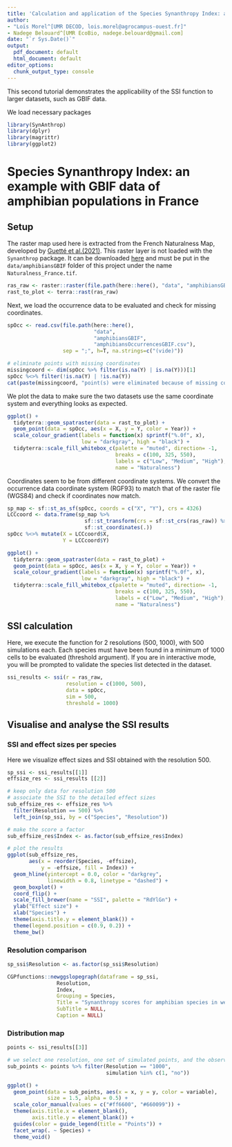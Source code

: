 ```yaml
---
title: 'Calculation and application of the Species Synanthropy Index: additional example'
author:
- "Loïs Morel^[UMR DECOD, lois.morel@agrocampus-ouest.fr]"
- Nadege Belouard^[UMR EcoBio, nadege.belouard@gmail.com]
date: "`r Sys.Date()`"
output:
  pdf_document: default
  html_document: default
editor_options:
  chunk_output_type: console
---
```


This second tutorial demonstrates the applicability of the SSI function to larger datasets, such as GBIF data.

We load necessary packages
```r

library(SynAnthrop)
library(dplyr)
library(magrittr)
library(ggplot2)
```

# Species Synanthropy Index: an example with GBIF data of amphibian populations in France

## Setup

The raster map used here is extracted from the French Naturalness Map, developed by [Guetté et al.(2021)](https://uicn.fr/CartNat/CartNat_Donnees/Note_technique_m%C3%A9thodologique/Projet%20CARTNAT_note%20technique_2021.pdf). This raster layer is not loaded with the `Synanthrop` package. It can be downloaded [here](https://uicn.fr/CartNat/CartNat_Donnees/) and must be put in the `data/amphibiansGBIF` folder of this project under the name `Naturalness_France.tif`.

```r

ras_raw <- raster::raster(file.path(here::here(), "data", "amphibiansGBIF", "Naturalness_France.tif"))
rast_to_plot <- terra::rast(ras_raw)
```

Next, we load the occurrence data to be evaluated and check for missing coordinates.

```r

spOcc <- read.csv(file.path(here::here(), 
                            "data", 
                            "amphibiansGBIF", 
                            "amphibiansOccurrencesGBIF.csv"), 
                  sep = ";", h=T, na.strings=c("(vide)"))

# eliminate points with missing coordinates
missingcoord <- dim(spOcc %>% filter(is.na(Y) | is.na(Y)))[1]
spOcc %<>% filter(!is.na(Y) | !is.na(Y))
cat(paste(missingcoord, "point(s) were eliminated because of missing coordinates"))
```


We plot the data to make sure the two datasets use the same coordinate system and everything looks as expected.

```r

ggplot() + 
  tidyterra::geom_spatraster(data = rast_to_plot) +
  geom_point(data = spOcc, aes(x = X, y = Y, color = Year)) +
  scale_colour_gradient(labels = function(x) sprintf("%.0f", x),
                        low = "darkgray", high = "black") +
  tidyterra::scale_fill_whitebox_c(palette = "muted", direction= -1,
                                   breaks = c(100, 325, 550),
                                   labels = c("Low", "Medium", "High"),
                                   name = "Naturalness")
```

Coordinates seem to be from different coordinate systems. We convert the occurrence data coordinate system (RGF93) to match that of the raster file (WGS84) and check if coordinates now match.

```r

sp_map <- sf::st_as_sf(spOcc, coords = c("X", "Y"), crs = 4326)
LCCcoord <- data.frame(sp_map %>% 
                         sf::st_transform(crs = sf::st_crs(ras_raw)) %>% 
                         sf::st_coordinates(.))
spOcc %<>% mutate(X = LCCcoord$X,
                  Y = LCCcoord$Y)

ggplot() + 
  tidyterra::geom_spatraster(data = rast_to_plot) +
  geom_point(data = spOcc, aes(x = X, y = Y, color = Year)) +
  scale_colour_gradient(labels = function(x) sprintf("%.0f", x),
                        low = "darkgray", high = "black") +
  tidyterra::scale_fill_whitebox_c(palette = "muted", direction= -1,
                                   breaks = c(100, 325, 550),
                                   labels = c("Low", "Medium", "High"),
                                   name = "Naturalness")
```



## SSI calculation

Here, we execute the function for 2 resolutions (500, 1000), with 500 simulations each. Each species must have been found in a minimum of 1000 cells to be evaluated (threshold argument). If you are in interactive mode, you will be prompted to validate the species list detected in the dataset.

```r

ssi_results <- ssi(r = ras_raw, 
                   resolution = c(1000, 500),
                   data = spOcc, 
                   sim = 500, 
                   threshold = 1000)
```


## Visualise and analyse the SSI results

### SSI and effect sizes per species

Here we visualize effect sizes and SSI obtained with the resolution 500.

```r

sp_ssi <- ssi_results[[1]]
effsize_res <- ssi_results [[2]]

# keep only data for resolution 500
# associate the SSI to the detailed effect sizes
sub_effsize_res <- effsize_res %>% 
  filter(Resolution == 500) %>% 
  left_join(sp_ssi, by = c("Species", "Resolution"))

# make the score a factor
sub_effsize_res$Index <- as.factor(sub_effsize_res$Index)

# plot the results
ggplot(sub_effsize_res, 
       aes(x = reorder(Species, -effsize), 
           y = -effsize, fill = Index)) +
  geom_hline(yintercept = 0.0, color = "darkgrey", 
             linewidth = 0.8, linetype = "dashed") +
  geom_boxplot() + 
  coord_flip() +
  scale_fill_brewer(name = "SSI", palette = "RdYlGn") +
  ylab("Effect size") +
  xlab("Species") +
  theme(axis.title.y = element_blank()) +
  theme(legend.position = c(0.9, 0.2)) +
  theme_bw()

```


### Resolution comparison

```r

sp_ssi$Resolution <- as.factor(sp_ssi$Resolution)

CGPfunctions::newggslopegraph(dataframe = sp_ssi,
                Resolution,
                Index,
                Grouping = Species,
                Title = "Synanthropy scores for amphibian species in western France",
                SubTitle = NULL,
                Caption = NULL)

```

### Distribution map

```r

points <- ssi_results[[3]]

# we select one resolution, one set of simulated points, and the observed points
sub_points <- points %>% filter(Resolution == "1000",
                                simulation %in% c(1, "no"))

ggplot() + 
  geom_point(data = sub_points, aes(x = x, y = y, color = variable), 
             size = 1.5, alpha = 0.5) +
  scale_color_manual(values = c("#ff6600", "#660099")) +
  theme(axis.title.x = element_blank(),
        axis.title.y = element_blank()) +
  guides(color = guide_legend(title = "Points")) +
  facet_wrap(. ~ Species) +
  theme_void()

```

